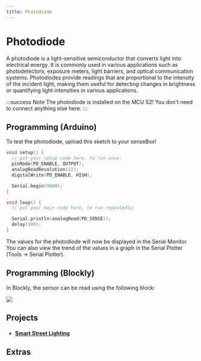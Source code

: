 ```yaml
---
title: Photodiode
---
```



# Photodiode
A photodiode is a light-sensitive semiconductor that converts light into electrical energy.
It is commonly used in various applications such as photodetectors, exposure meters, light barriers, and optical communication systems. 
Photodiodes provide readings that are proportional to the intensity of the incident light, making them useful for detecting changes in brightness or quantifying light intensities in various applications.

<ImageWithText
  size="xl"
  src={photodiode}
  title="Photodiode installed on the MCU"
/>

:::success Note
The photodiode is installed on the MCU S2! You don't need to connect anything else here.
:::

## Programming (Arduino)
To test the photodiode, upload this sketch to your senseBox!

```cpp
void setup() {
  // put your setup code here, to run once:
  pinMode(PD_ENABLE, OUTPUT);
  analogReadResolution(12);
  digitalWrite(PD_ENABLE, HIGH);

  Serial.begin(9600);
}

void loop() {
  // put your main code here, to run repeatedly:

  Serial.println(analogRead(PD_SENSE));
  delay(100);
}
```

The values for the photodiode will now be displayed in the Serial Monitor. You can also view the trend of the values in a graph in the Serial Plotter (Tools -> Serial Plotter).

## Programming (Blockly)

In Blockly, the sensor can be read using the following block:

![](/img/hardware-bilder/photodiode/photodiode_block.svg)

## Projects

- #### [Smart Street Lighting](https://sensebox.de/projects/de/2024-01-10-stra%C3%9Fenbeleuchtung_s2)

## Extras
